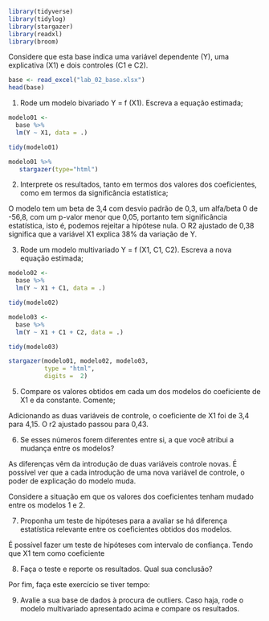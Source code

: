 ```r
library(tidyverse)
library(tidylog)
library(stargazer)
library(readxl)
library(broom)
```

Considere que esta base indica uma variável dependente (Y), uma explicativa (X1) e dois controles (C1 e C2). 

```r
base <- read_excel("lab_02_base.xlsx")
head(base)
```

1) Rode um modelo bivariado Y = f (X1). Escreva a equação estimada;

```r
modelo01 <- 
  base %>% 
  lm(Y ~ X1, data = .)

tidy(modelo01)
```
```r
modelo01 %>% 
   stargazer(type="html")
```



  2) Interprete os resultados, tanto em termos dos valores dos coeficientes, como em termos da significância estatística;

O modelo tem um beta de 3,4 com desvio padrão de 0,3, um alfa/beta 0 de -56,8, com um p-valor menor que 0,05, portanto tem significância estatística, isto é, podemos rejeitar a hipótese nula. O R2 ajustado de 0,38 significa que a variável X1 explica 38% da variação de Y. 

    
  3) Rode um modelo multivariado Y = f (X1, C1, C2). Escreva a nova equação estimada;

```r
modelo02 <- 
  base %>% 
  lm(Y ~ X1 + C1, data = .)

tidy(modelo02)
```


```r
modelo03 <- 
  base %>% 
  lm(Y ~ X1 + C1 + C2, data = .)

tidy(modelo03)
```

```r
stargazer(modelo01, modelo02, modelo03, 
          type = "html",
          digits =  2)
```



  5) Compare os valores obtidos em cada um dos modelos do coeficiente de X1 e da constante. Comente;   

Adicionando as duas variáveis de controle, o coeficiente de X1 foi de 3,4 para 4,15. O r2 ajustado passou para 0,43.

  6) Se esses números forem diferentes entre si, a que você atribui a mudança entre os modelos?
  
As diferenças vêm da introdução de duas variáveis controle novas. É possível ver que a cada introdução de uma nova variável de controle, o poder de explicação do modelo muda. 

Considere a situação em que os valores dos coeficientes tenham mudado entre os modelos 1 e 2.

7) Proponha um teste de hipóteses para a avaliar se há diferença estatística relevante entre os coeficientes obtidos dos modelos.

É possível fazer um teste de hipóteses com intervalo de confiança. Tendo que X1 tem como coeficiente 

    
8) Faça o teste e reporte os resultados. Qual sua conclusão?



Por fim, faça este exercício se tiver tempo:
    
9) Avalie a sua base de dados à procura de outliers. Caso haja, rode o modelo multivariado apresentado acima e compare os resultados.



